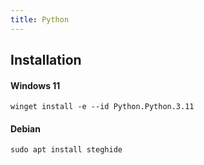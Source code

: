 ```yaml
---
title: Python
---
```


## Installation 

#### Windows 11
```
winget install -e --id Python.Python.3.11
```

#### Debian
```
sudo apt install steghide
```